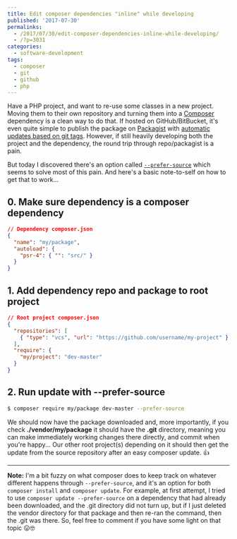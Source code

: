 ---
title: Edit composer dependencies "inline" while developing
published: '2017-07-30'
permalinks:
  - /2017/07/30/edit-composer-dependencies-inline-while-developing/
  - /?p=3031
categories:
  - software-development
tags:
  - composer
  - git
  - github
  - php
---

Have a PHP project, and want to re-use some classes in a new project. Moving them to their own repository and turning them into a <a href="https://getcomposer.org">Composer</a> dependency is a clean way to do that. If hosted on GitHub/BitBucket, it's even quite simple to publish the package on <a href="https://packagist.org">Packagist</a> with <a href="https://packagist.org/about#how-to-update-packages">automatic updates based on git tags</a>. However, if still heavily developing both the project and the dependency, the round trip through repo/packagist is a pain.

But today I discovered there's an option called <a href="https://getcomposer.org/doc/03-cli.md#update">`--prefer-source`</a> which seems to solve most of this pain. And here's a basic note-to-self on how to get that to work...

## 0. Make sure dependency is a composer dependency

```json
// Dependency composer.json
{
  "name": "my/package",
  "autoload": {
    "psr-4": { "": "src/" }
  }
}
```

## 1. Add dependency repo and package to root project

```json
// Root project composer.json
{
  "repositories": [
    { "type": "vcs", "url": "https://github.com/username/my-project" }
  ],
  "require": {
    "my/project": "dev-master"
  }
}
```

## 2. Run update with --prefer-source

```bash
$ composer require my/package dev-master --prefer-source
```

We should now have the package downloaded and, more importantly, if you check <b>./vendor/my/package</b> it should have the <b>.git</b> directory, meaning you can make immediately working changes there directly, and commit when you're happy... Our other root project(s) depending on it should then get the update from the source repository after an easy composer update. 👍

<hr />

**Note:** I'm a bit fuzzy on what composer does to keep track on whatever
different happens through `--prefer-source`, and it's an option for both
`composer install` and `composer update`. For example, at first attempt, I
tried to use `composer update --prefer-source` on a dependency that had
already been downloaded, and the .git directory did not turn up, but if I just
deleted the vendor directory for that package and then re-ran the command,
then the .git was there. So, feel free to comment if you have some light on that topic 😛🤓
